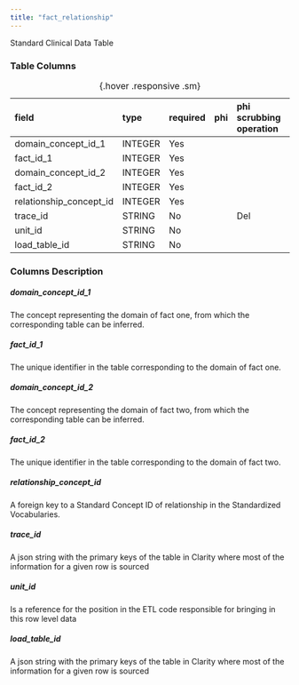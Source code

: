 ```yaml
---
title: "fact_relationship"
---
```


Standard Clinical Data Table

### Table Columns

| field                   | type    | required   | phi   | phi scrubbing operation   |
|:------------------------|:--------|:-----------|:------|:--------------------------|
| domain_concept_id_1     | INTEGER | Yes        |       |                        |
| fact_id_1               | INTEGER | Yes        |       |                        |
| domain_concept_id_2     | INTEGER | Yes        |       |                        |
| fact_id_2               | INTEGER | Yes        |       |                        |
| relationship_concept_id | INTEGER | Yes        |       |                        |
| trace_id                | STRING  | No         |       | Del                       |
| unit_id                 | STRING  | No         |       |                        |
| load_table_id           | STRING  | No         |       |                        |

:  {.hover .responsive .sm}

### Columns Description


##### domain_concept_id_1

The concept representing the domain of fact one, from which the corresponding table can be inferred.

##### fact_id_1

The unique identifier in the table corresponding to the domain of fact one.

##### domain_concept_id_2

The concept representing the domain of fact two, from which the corresponding table can be inferred.

##### fact_id_2

The unique identifier in the table corresponding to the domain of fact two.

##### relationship_concept_id

A foreign key to a Standard Concept ID of relationship in the Standardized Vocabularies.

##### trace_id

A json string with the primary keys of the table in Clarity where most of the information for a given row is sourced

##### unit_id

Is a reference for the position in the ETL code responsible for bringing in this row level data

##### load_table_id

A json string with the primary keys of the table in Clarity where most of the information for a given row is sourced
